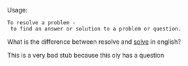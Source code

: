 Usage:
 To resolve a problem - to find an answer or solution to a problem or question.


What is the difference between resolve and [[solve]] in english?

This is a very bad stub because this oly has a question
{{substub}}